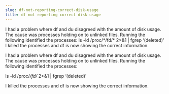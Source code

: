 ```yaml
---
slug: df-not-reporting-correct-disk-usage
title: df not reporting correct disk usage
---
```

<p>I had a problem where df and du disagreed with the amount of disk usage. The cause was processes holding on to unlinked files. Running the following identified the processes: ls -ld /proc/*/fd/* 2&gt;&amp;1 | fgrep &#8216;(deleted)' I killed the processes and df is now showing the correct information.</p>


<!--truncate-->
I had a problem where df and du disagreed with the amount of disk usage. The cause was processes holding on to unlinked files. Running the following identified the processes:  

ls -ld /proc/*/fd/* 2&gt;&amp;1 | fgrep &#8216;(deleted)'  

I killed the processes and df is now showing the correct information.  

